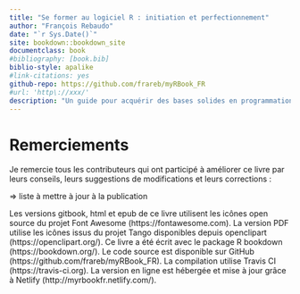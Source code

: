```yaml
---
title: "Se former au logiciel R : initiation et perfectionnement"
author: "François Rebaudo"
date: "`r Sys.Date()`"
site: bookdown::bookdown_site
documentclass: book
#bibliography: [book.bib]
biblio-style: apalike
#link-citations: yes
github-repo: https://github.com/frareb/myRBook_FR
#url: 'http\://xxx/'
description: "Un guide pour acquérir des bases solides en programmation avec R et conduire efficacement sa gestion et analyse de données."
---
```


# Remerciements {#remerciements}

Je remercie tous les contributeurs qui ont participé à améliorer ce livre par leurs conseils, leurs suggestions de modifications et leurs corrections : 

=> liste à mettre à jour à la publication

Les versions gitbook, html et epub de ce livre utilisent les icônes open source du projet Font Awesome (https://fontawesome.com). La version PDF utilise les icônes issus du projet Tango disponibles depuis openclipart (https://openclipart.org/). Ce livre a été écrit avec le package R bookdown (https://bookdown.org/). Le code source est disponible sur GitHub (https://github.com/frareb/myRBook_FR). La compilation utilise Travis CI (https://travis-ci.org). La version en ligne est hébergée et mise à jour grâce à Netlify (http://myrbookfr.netlify.com/).
